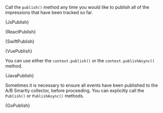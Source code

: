 






Call the `publish()` method any time you would like to publish all of
the impressions that have been tracked so far.

<Tabs groupId="language">

<TabItem value="js" label="Javascript">

<CodeBlock language="js">{JsPublish}</CodeBlock>

</TabItem>

<TabItem value="react" label="React">

<CodeBlock language="jsx">{ReactPublish}</CodeBlock>

</TabItem>

<TabItem value="swift" label="Swift">

<CodeBlock language="swift">{SwiftPublish}</CodeBlock>

</TabItem>

<TabItem value="vue" label="Vue2">

<CodeBlock language="js">{VuePublish}</CodeBlock>

</TabItem>

<TabItem value="java" label="Java">

You can use either the `context.publish()` or the `context.publishAsync()` method.

<CodeBlock language="java">{JavaPublish}</CodeBlock>

</TabItem>

<TabItem value="go" label="Go">

Sometimes it is necessary to ensure all events have been published to the A/B
Smartly collector, before proceeding. You can explicitly call the `Publish()` or
`PublishAsync()` methods.

<CodeBlock language="go">{GoPublish}</CodeBlock>

</TabItem>

</Tabs>

